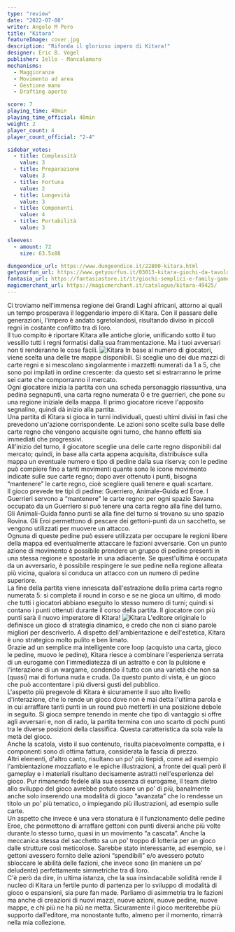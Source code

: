 ```yaml
---
type: "review"
date: "2022-07-08"
writer: Angelo M Pero
title: "Kitara"
featureImage: cover.jpg
description: "Rifonda il glorioso impero di Kitara!"
designer: Eric B. Vogel
publisher: Iello - Mancalamaro
mechanisms:
  - Maggioranze
  - Movimento ad area
  - Gestione mano
  - Drafting aperto

score: 7
playing_time: 40min
playing_time_official: 40min
weight: 2
player_count: 4
player_count_official: "2-4"

sidebar_votes:
  - title: Complessità
    value: 3
  - title: Preparazione
    value: 3
  - title: Fortuna
    value: 2
  - title: Longevità
    value: 3
  - title: Componenti
    value: 4
  - title: Portabilità
    value: 3

sleeves:
  - amount: 72
    size: 63.5x88

dungeondice_url: https://www.dungeondice.it/22800-kitara.html
getyourfun_url: https://www.getyourfun.it/03013-kitara-giochi-da-tavolo-di-guerra.html
fantasia_url: https://fantasiastore.it/it/giochi-semplici-e-family-games/11599-kitara.html
magicmerchant_url: https://magicmerchant.it/catalogue/kitara-49425/
---
```


<Setting>
  Ci troviamo nell'immensa regione dei Grandi Laghi africani, attorno ai quali
  un tempo prosperava il leggendario impero di Kitara. Con il passare delle
  generazioni, l'impero è andato sgretolandosi, risultando diviso in piccoli
  regni in costante conflitto tra di loro.
  <br />
  Il tuo compito è riportare Kitara alle antiche glorie, unificando sotto il tuo
  vessillo tutti i regni formatisi dalla sua frammentazione. Ma i tuoi avversari
  non ti renderanno le cose facili.
</Setting>

<img src="./game1.jpg" alt="Kitara" />

<Rules>
  In base al numero di giocatori, viene scelta una delle tre mappe disponibili.
  Si sceglie uno dei due mazzi di carte regni e si mescolano singolarmente i
  mazzetti numerati da 1 a 5, che sono poi impilati in ordine crescente: da
  questo set si estrarranno le prime sei carte che comporranno il mercato.
  <br />
  Ogni giocatore inizia la partita con una scheda personaggio riassuntiva, una
  pedina segnapunti, una carta regno numerata 0 e tre guerrieri, che pone su una
  regione iniziale della mappa. Il primo giocatore riceve l'apposito segnalino,
  quindi dà inizio alla partita.
  <br />
  Una partita di Kitara si gioca in turni individuali, questi ultimi divisi in
  fasi che prevedono un'azione corrispondente. Le azioni sono scelte sulla base
  delle carte regno che vengono acquisite ogni turno, che hanno effetti sia
  immediati che progressivi.
  <br />
  All'inizio del turno, il giocatore sceglie una delle carte regno disponibili
  dal mercato; quindi, in base alla carta appena acquisita, distribuisce sulla
  mappa un eventuale numero e tipo di pedine dalla sua riserva; con le pedine
  può compiere fino a tanti movimenti quante sono le icone movimento indicate
  sulle sue carte regno; dopo aver ottenuto i punti, bisogna “mantenere” le
  carte regno, cioè scegliere quali tenere e quali scartare.
  <br />
  Il gioco prevede tre tipi di pedine: Guerriero, Animale-Guida ed Eroe. I
  Guerrieri servono a “mantenere” le carte regno: per ogni spazio Savana
  occupato da un Guerriero si può tenere una carta regno alla fine del turno.
  Gli Animali-Guida fanno punti se alla fine del turno si trovano su uno spazio
  Rovina. Gli Eroi permettono di pescare dei gettoni-punti da un sacchetto, se
  vengono utilizzati per muovere un attacco.
  <br />
  Ognuna di queste pedine può essere utilizzata per occupare le regioni libere
  della mappa ed eventualmente attaccare le fazioni avversarie. Con un punto
  azione di movimento è possibile prendere un gruppo di pedine presenti in una
  stessa regione e spostarle in una adiacente. Se quest'ultima è occupata da un
  avversario, è possibile respingere le sue pedine nella regione alleata più
  vicina, qualora si conduca un attacco con un numero di pedine superiore.
  <br />
  La fine della partita viene innescata dall'estrazione della prima carta regno
  numerata 5: si completa il round in corso e se ne gioca un ultimo, di modo che
  tutti i giocatori abbiano eseguito lo stesso numero di turni; quindi si
  contano i punti ottenuti durante il corso della partita. Il giocatore con più
  punti sarà il nuovo imperatore di Kitara!
</Rules>

<img src="./game2.jpg" alt="Kitara" />

<Feedback>
  L'editore originale lo definisce un gioco di strategia dinamico, e credo che
  non ci siano parole migliori per descriverlo. A dispetto dell'ambientazione e
  dell'estetica, Kitara è uno strategico molto pulito e ben limato.
  <br />
  Grazie ad un semplice ma intelligente core loop (acquisto una carta, gioco le
  pedine, muovo le pedine), Kitara riesce a combinare l'esperienza serrata di un
  eurogame con l'immediatezza di un astratto e con la pulsione e l'interazione
  di un wargame, condendo il tutto con una varietà che non sa (quasi) mai di
  fortuna nuda e cruda. Da questo punto di vista, è un gioco che può
  accontentare i più diversi gusti del pubblico.
  <br />
  L'aspetto più pregevole di Kitara è sicuramente il suo alto livello
  d'interazione, che lo rende un gioco dove non è mai detta l'ultima parola e in
  cui arraffare tanti punti in un round può metterti in una posizione debole in
  seguito. Si gioca sempre tenendo in mente che tipo di vantaggio si offre agli
  avversari e, non di rado, la partita termina con uno scarto di pochi punti tra
  le diverse posizioni della classifica. Questa caratteristica da sola vale la
  metà del gioco.
  <br />
  Anche la scatola, visto il suo contenuto, risulta piacevolmente compatta, e i
  componenti sono di ottima fattura, considerata la fascia di prezzo.
  <br />
  Altri elementi, d'altro canto, risultano un po' più tiepidi, come ad esempio
  l'ambientazione mozzafiato e le epiche illustrazioni, a fronte dei quali però
  il gameplay e i materiali risultano decisamente astratti nell'esperienza del
  gioco. Pur rimanendo fedele alla sua essenza di eurogame, il team dietro allo
  sviluppo del gioco avrebbe potuto osare un po' di più, banalmente anche solo
  inserendo una modalità di gioco “avanzata” che lo rendesse un titolo un po'
  più tematico, o impiegando più illustrazioni, ad esempio sulle carte.
  <br />
  Un aspetto che invece è una vera stonatura è il funzionamento delle pedine
  Eroe, che permettono di arraffare gettoni con punti diversi anche più volte
  durante lo stesso turno, quasi in un movimento “a cascata”. Anche la meccanica
  stessa del sacchetto sa un po' troppo di lotteria per un gioco dalle strutture
  così meticolose. Sarebbe stato interessante, ad esempio, se i gettoni avessero
  fornito delle azioni “spendibili” e/o avessero potuto sbloccare le abilità
  delle fazioni, che invece sono (in maniere un po' deludente) perfettamente
  simmetriche tra di loro.
  <br />
  C'è però da dire, in ultima istanza, che la sua insindacabile solidità rende
  il nucleo di Kitara un fertile punto di partenza per lo sviluppo di modalità
  di gioco o espansioni, sia pure fan made. Parliamo di asimmetria tra le
  fazioni ma anche di creazioni di nuovi mazzi, nuove azioni, nuove pedine,
  nuove mappe, e chi più ne ha più ne metta. Sicuramente il gioco meriterebbe
  più supporto dall'editore, ma nonostante tutto, almeno per il momento, rimarrà
  nella mia collezione.
</Feedback>

<Instagram id="Cfv5i-6DjWV" />
